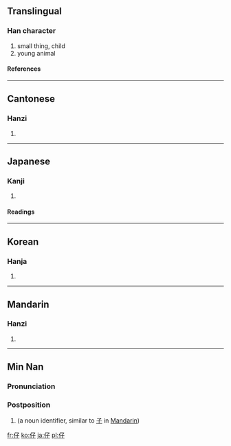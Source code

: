 ==Translingual==
===Han character===
{{Han char|rn=9|rad=人|as=03|sn=5|four=2724<sub>7</sub>|canj=人弓木 (OND)}}
# small thing, child
# young animal
====References====
{{Han ref|kx=0092.060|dkj=00367|dj=0195.090|hdz=10115.050|uh=4ED4|ud=20180|bh=A54A|bd=42314}}
----
==Cantonese==
===Hanzi===
{{yue-hanzi|jyut=|y=jai2, ji2}}
# {{defn|Cantonese}}
----
==Japanese==
===Kanji===
{{ja-kanji|grade=|rs=人03}}
# {{defn|Japanese}}
====Readings====
{{ja-readings|on=[[し]] (shi), [[さい]] (sai)|kun=[[たえる]] (taeru)}}
----
==Korean==
===Hanja===
{{ko-hanja|hangeul=자|rv=ja|mr=cha}}
# {{defn|Korean}}
----
==Mandarin==
===Hanzi===
{{cmn-hanzi|pin=[[zǐ]] ([[zi3]])|wg=tzu<sup>3</sup>}}
# {{defn|Mandarin}}

----

==Min Nan==

===Pronunciation===
{{IPA|[ a˥˥ ]}}

===Postposition===
{{nan-post|ts|poj=a|pojt=a1|rs=人03}}

# (a noun identifier, similar to [[子]] in [[Mandarin]])

[[fr:仔]]
[[ko:仔]]
[[ja:仔]]
[[pl:仔]]